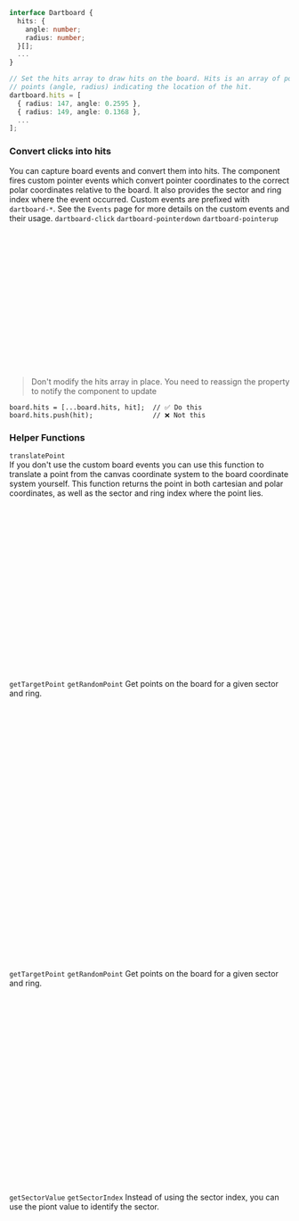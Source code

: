 
<Meta title="Hits" name="Hits" />

<Title>Hits</Title>

```typescript
interface Dartboard {
  hits: {
    angle: number;
    radius: number;
  }[];
  ...
}

// Set the hits array to draw hits on the board. Hits is an array of polar
// points (angle, radius) indicating the location of the hit.
dartboard.hits = [
  { radius: 147, angle: 0.2595 },
  { radius: 149, angle: 0.1368 },
  ...
];
```
<Canvas of={HitsStories.Hits} />

### Convert clicks into hits
You can capture board events and convert them into hits. The component fires custom pointer
events which convert pointer coordinates to the correct polar coordinates relative to the board.
It also provides the sector and ring index where the event occurred.
Custom events are prefixed with `dartboard-*`.
See the `Events` page for more details on the custom events and their usage.
`dartboard-click`
`dartboard-pointerdown`
`dartboard-pointerup`

```typescript
export type DartboardPointerEvent = CustomEvent<{

  /* Original pointer event */
  event: PointerEvent;

  /* Point translated to board coordinates */
  point: { x: number; y: number };

  /* Point translated to polar coordinates */
  polar: { angle: number; radius: number };

  /* Sector index the event occurred in */
  sector: number;

  /* Ring index the event occurred in */
  ring: number;
}>;
```

<Canvas of={HitsStories.Clicks} />

> Don't modify the hits array in place. You need to reassign the property to notify the component to update
```
board.hits = [...board.hits, hit];  // ✅ Do this
board.hits.push(hit);               // ❌ Not this
```

### Helper Functions

`translatePoint`<br />
If you don't use the custom board events you can use this function to translate
a point from the canvas coordinate system to the board coordinate system yourself.
This function returns the point in both cartesian and polar coordinates, as well
as the sector and ring index where the point lies.

```typescript
export class Dartboard extends HTMLElement {
  /**
   * Translates a point from the coordinate system the canvas uses to match
   * dimensions the board functions work with. The point is adjusted so that
   * 0,0 is the center of the board with the y-axis pointing up. The units
   * are translated from pixels to millimeters relative to the board radius.
   * @param x - X coordinate in canvas space
   * @param y - Y coordinate in canvas space
   */
  translatePoint(x: number, y: number): {
      point: { x: number; y: number; };
      polar: PolarPoint;
  };
  ...
}

const dartboard = document.querySelector('dart-board');
const detail = dartboard.translatePoint(x, y);
const { point, polar, sector, ring } = detail;
dartboard.hits = [...dartboard.hits, polarPoint];
```

`getTargetPoint` `getRandomPoint`
Get points on the board for a given sector and ring.

```typescript
/**
 * Gets the point coordinate of the center of a given area
 * of the board defined by the sector and ring
 */
export declare const getTargetPoint: (
  board: Board,
  sectorIndex: number,
  ringIndex: number
) => PolarPoint;

/**
 * Creates a random point within a given sector and ring
 * @param board Board object containing rings and sectors
 * @param sectorIndex Sector the point should lie within
 * @param ringIndex Ring the point should lie within
 * @param rng Random number generator
 */
export declare const getRandomPoint: (
  board: Board,
  sectorIndex: number,
  ringIndex: number,
  rng?: () => number
) => PolarPoint;
...

import { getTargetPoint, getRandomPoint } from '@dartbot/dartboard/utils';

const dartboard = document.querySelector('dart-board');
const board = dartboard.board;
const targetPoint = getTargetPoint(board, 0, 1);
const randomPoint = getRandomPoint(board, 0, 1);
```

`getTargetPoint` `getRandomPoint`
Get points on the board for a given sector and ring.

```typescript
/**
 * Gets the index of the sector the point is in
 * @param board Board object containing rings and sectors
 * @param p PolarPoint on the board
 */
export declare const getSectorIndexFromPoint: (board: Board, p: PolarPoint) => number;

/**
 * Gets the index of the ring the point is in
 * @param board Board object containing rings and sectors
 * @param p PolarPoint on the board
 */
export declare const getRingIndexFromPoint: (board: Board, p: PolarPoint) => number | undefined;


import { getSectorIndexFromPoint, getRingIndexFromPoint } from '@dartbot/dartboard/utils';

const dartboard = document.querySelector('dart-board');
const board = dartboard.board;
const polar = { angle: 0.5, radius: 50 };
const s = getSectorIndexFromPoint(board, polarPoint);
const r = getRingIndexFromPoint(board, polarPoint);
console.log(`Point (${polar.angle},${polar.radius}) lies within sector ${s} and ring ${r}`);
```

`getSectorValue` `getSectorIndex`
Instead of using the sector index, you can use the piont value to identify the sector.

```typescript
/** Gets the point value for the sector at the given index */
export declare const getSectorValue: (board: Board, i: number) => number;

/** Get the index of the sector that has the given value */
export declare const getSectorIndex: (board: Board, sectorValue: number) => number | undefined;

import { getSectorValue, getSectorIndex } from '@dartbot/dartboard/utils';

const val = getSectorValue(board, 0);
const idx = getSectorIndex(board, val);
console.log(`Sector 0 has a value of ${val}`);
console.log(`Sector with value ${val} has a value of ${idx}`);
```
